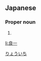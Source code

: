 ==Japanese==
{{ja-kanjitab|りょう|いち|yomi=o}}

===Proper noun===
{{ja-pos|proper|りょういち}}

# {{given name|male|lang=ja}}

[[Category:Japanese male given names|りょういち]]

[[li:良一]]